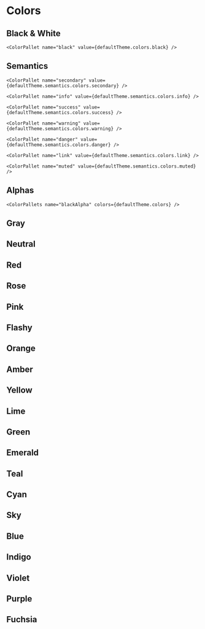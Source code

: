 
<Meta title="Documents / Theme / Colors" />

# Colors

## Black & White

<JSX>
  <Grid templateColumns="repeat(3, 1fr)" gap="md">
    <ColorPallet name="white" value={defaultTheme.colors.white} />

    <ColorPallet name="black" value={defaultTheme.colors.black} />

  </Grid>
</JSX>

## Semantics

<JSX>
  <Grid templateColumns="repeat(3, 1fr)" gap="md">
    <ColorPallet name="primary" value={defaultTheme.semantics.colors.primary} />

    <ColorPallet name="secondary" value={defaultTheme.semantics.colors.secondary} />

    <ColorPallet name="info" value={defaultTheme.semantics.colors.info} />

    <ColorPallet name="success" value={defaultTheme.semantics.colors.success} />

    <ColorPallet name="warning" value={defaultTheme.semantics.colors.warning} />

    <ColorPallet name="danger" value={defaultTheme.semantics.colors.danger} />

    <ColorPallet name="link" value={defaultTheme.semantics.colors.link} />

    <ColorPallet name="muted" value={defaultTheme.semantics.colors.muted} />

  </Grid>
</JSX>

## Alphas

<JSX>
  <Grid templateColumns="repeat(3, 1fr)" gap="md">
    <ColorPallets name="whiteAlpha" colors={defaultTheme.colors} />

    <ColorPallets name="blackAlpha" colors={defaultTheme.colors} />

  </Grid>
</JSX>

## Gray

<JSX>
  <Grid templateColumns="repeat(3, 1fr)" gap="md">
    <ColorPallets name="gray" colors={defaultTheme.colors} />
  </Grid>
</JSX>

## Neutral

<JSX>
  <Grid templateColumns="repeat(3, 1fr)" gap="md">
    <ColorPallets name="neutral" colors={defaultTheme.colors} />
  </Grid>
</JSX>

## Red

<JSX>
  <Grid templateColumns="repeat(3, 1fr)" gap="md">
    <ColorPallets name="red" colors={defaultTheme.colors} />
  </Grid>
</JSX>

## Rose

<JSX>
  <Grid templateColumns="repeat(3, 1fr)" gap="md">
    <ColorPallets name="rose" colors={defaultTheme.colors} />
  </Grid>
</JSX>

## Pink

<JSX>
  <Grid templateColumns="repeat(3, 1fr)" gap="md">
    <ColorPallets name="pink" colors={defaultTheme.colors} />
  </Grid>
</JSX>

## Flashy

<JSX>
  <Grid templateColumns="repeat(3, 1fr)" gap="md">
    <ColorPallets name="flashy" colors={defaultTheme.colors} />
  </Grid>
</JSX>

## Orange

<JSX>
  <Grid templateColumns="repeat(3, 1fr)" gap="md">
    <ColorPallets name="orange" colors={defaultTheme.colors} />
  </Grid>
</JSX>

## Amber

<JSX>
  <Grid templateColumns="repeat(3, 1fr)" gap="md">
    <ColorPallets name="amber" colors={defaultTheme.colors} />
  </Grid>
</JSX>

## Yellow

<JSX>
  <Grid templateColumns="repeat(3, 1fr)" gap="md">
    <ColorPallets name="yellow" colors={defaultTheme.colors} />
  </Grid>
</JSX>

## Lime

<JSX>
  <Grid templateColumns="repeat(3, 1fr)" gap="md">
    <ColorPallets name="lime" colors={defaultTheme.colors} />
  </Grid>
</JSX>

## Green

<JSX>
  <Grid templateColumns="repeat(3, 1fr)" gap="md">
    <ColorPallets name="green" colors={defaultTheme.colors} />
  </Grid>
</JSX>

## Emerald

<JSX>
  <Grid templateColumns="repeat(3, 1fr)" gap="md">
    <ColorPallets name="emerald" colors={defaultTheme.colors} />
  </Grid>
</JSX>

## Teal

<JSX>
  <Grid templateColumns="repeat(3, 1fr)" gap="md">
    <ColorPallets name="teal" colors={defaultTheme.colors} />
  </Grid>
</JSX>

## Cyan

<JSX>
  <Grid templateColumns="repeat(3, 1fr)" gap="md">
    <ColorPallets name="cyan" colors={defaultTheme.colors} />
  </Grid>
</JSX>

## Sky

<JSX>
  <Grid templateColumns="repeat(3, 1fr)" gap="md">
    <ColorPallets name="sky" colors={defaultTheme.colors} />
  </Grid>
</JSX>

## Blue

<JSX>
  <Grid templateColumns="repeat(3, 1fr)" gap="md">
    <ColorPallets name="blue" colors={defaultTheme.colors} />
  </Grid>
</JSX>

## Indigo

<JSX>
  <Grid templateColumns="repeat(3, 1fr)" gap="md">
    <ColorPallets name="indigo" colors={defaultTheme.colors} />
  </Grid>
</JSX>

## Violet

<JSX>
  <Grid templateColumns="repeat(3, 1fr)" gap="md">
    <ColorPallets name="violet" colors={defaultTheme.colors} />
  </Grid>
</JSX>

## Purple

<JSX>
  <Grid templateColumns="repeat(3, 1fr)" gap="md">
    <ColorPallets name="purple" colors={defaultTheme.colors} />
  </Grid>
</JSX>

## Fuchsia

<JSX>
  <Grid templateColumns="repeat(3, 1fr)" gap="md">
    <ColorPallets name="fuchsia" colors={defaultTheme.colors} />
  </Grid>
</JSX>
